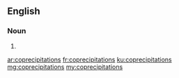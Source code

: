 {{also|coprécipitations|co-precipitations}}
==English==

===Noun===
{{head|en|noun plural form}}

# {{plural of|coprecipitation|lang=en}}

[[ar:coprecipitations]]
[[fr:coprecipitations]]
[[ku:coprecipitations]]
[[mg:coprecipitations]]
[[my:coprecipitations]]